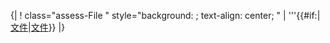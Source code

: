 <noinclude>{|
! </noinclude>class="assess-File {{{class|}}}" style="background: {{Class/colour|file}}; text-align: center; {{{style|}}}" | {{yesno| {{{image|no}}} | yes={{class/icon|File}} }} '''{{#if:{{{category|}}}|[[:{{{category}}}|文件]]|[[:Category:文件级条目|文件]]}}<noinclude>
|}
{{Documentation|Template:Grading scheme/doc/class}}
</noinclude>